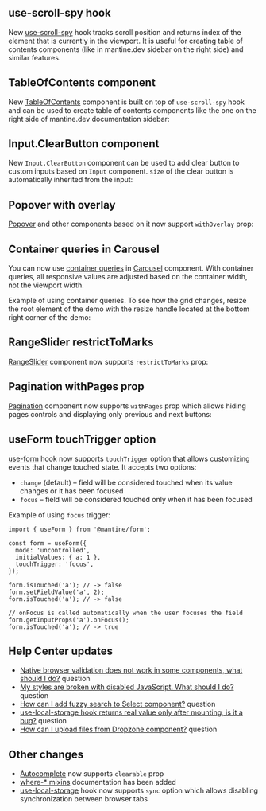 

## use-scroll-spy hook

New [use-scroll-spy](/hooks/use-scroll-spy) hook tracks scroll position and returns index of the
element that is currently in the viewport. It is useful for creating
table of contents components (like in mantine.dev sidebar on the right side)
and similar features.

<Demo data={HooksDemos.useScrollSpyUsage} />

## TableOfContents component

New [TableOfContents](/core/table-of-contents) component is built on top of `use-scroll-spy` hook
and can be used to create table of contents components like the one on the right side of mantine.dev
documentation sidebar:

<Demo data={TableOfContentsDemos.usage} />

## Input.ClearButton component

New `Input.ClearButton` component can be used to add clear button to custom inputs
based on `Input` component. `size` of the clear button is automatically
inherited from the input:

<Demo data={InputDemos.clearButton} />

## Popover with overlay

[Popover](/core/popover) and other components based on it now support `withOverlay` prop:

<Demo data={PopoverDemos.overlay} />

## Container queries in Carousel

You can now use [container queries](https://developer.mozilla.org/en-US/docs/Web/CSS/CSS_containment/Container_queries)
in [Carousel](/x/carousel) component. With container queries, all responsive values
are adjusted based on the container width, not the viewport width.

Example of using container queries. To see how the grid changes, resize the root element
of the demo with the resize handle located at the bottom right corner of the demo:

<Demo data={CarouselDemos.container} />

## RangeSlider restrictToMarks

[RangeSlider](/core/slider) component now supports `restrictToMarks` prop:

<Demo data={SliderDemos.restrictToMarks} />

## Pagination withPages prop

[Pagination](/core/pagination) component now supports `withPages` prop which allows hiding pages
controls and displaying only previous and next buttons:

<Demo data={PaginationDemos.withPages} />

## useForm touchTrigger option

[use-form](/form/use-form) hook now supports `touchTrigger` option that allows customizing events that change touched state.
It accepts two options:

- `change` (default) – field will be considered touched when its value changes or it has been focused
- `focus` – field will be considered touched only when it has been focused

Example of using `focus` trigger:

```tsx
import { useForm } from '@mantine/form';

const form = useForm({
  mode: 'uncontrolled',
  initialValues: { a: 1 },
  touchTrigger: 'focus',
});

form.isTouched('a'); // -> false
form.setFieldValue('a', 2);
form.isTouched('a'); // -> false

// onFocus is called automatically when the user focuses the field
form.getInputProps('a').onFocus();
form.isTouched('a'); // -> true
```

## Help Center updates

- [Native browser validation does not work in some components, what should I do?](https://help.mantine.dev/q/native-required) question
- [My styles are broken with disabled JavaScript. What should I do?](https://help.mantine.dev/q/disabled-js) question
- [How can I add fuzzy search to Select component?](https://help.mantine.dev/q/select-fuzzy) question
- [use-local-storage hook returns real value only after mounting, is it a bug?](https://help.mantine.dev/q/local-storage-effect) question
- [How can I upload files from Dropzone component?](https://help.mantine.dev/q/dropzone-upload) question

## Other changes

- [Autocomplete](/core/autocomplete) now supports `clearable` prop
- [where-* mixins](/styles/postcss-preset/#where--mixins) documentation has been added
- [use-local-storage](/hooks/use-local-storage) hook now supports `sync` option which allows disabling synchronization between browser tabs
